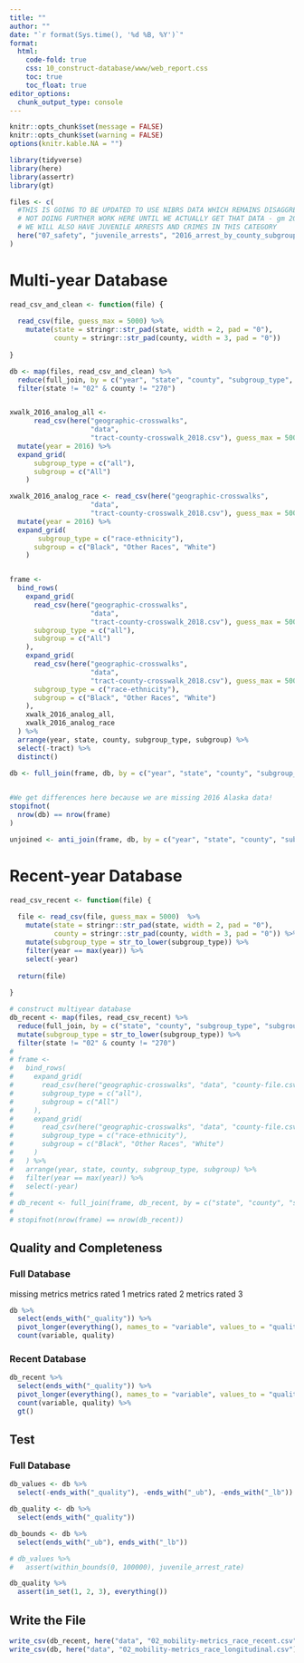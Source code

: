 ```yaml
---
title: ""
author: ""
date: "`r format(Sys.time(), '%d %B, %Y')`"
format:
  html:
    code-fold: true
    css: 10_construct-database/www/web_report.css
    toc: true
    toc_float: true
editor_options: 
  chunk_output_type: console
---
```


<style>
@import url('https://fonts.googleapis.com/css?family=Lato&display=swap');
</style>

<link rel="stylesheet" href="//fonts.googleapis.com/css?family=Lato" />

```r
knitr::opts_chunk$set(message = FALSE)
knitr::opts_chunk$set(warning = FALSE)
options(knitr.kable.NA = "")

```

```r
library(tidyverse)
library(here)
library(assertr)
library(gt)

```

```r
files <- c(
  #THIS IS GOING TO BE UPDATED TO USE NIBRS DATA WHICH REMAINS DISAGGREGATED NOT BY ETHNICITY
  # NOT DOING FURTHER WORK HERE UNTIL WE ACTUALLY GET THAT DATA - gm 2023-04-03
  # WE WILL ALSO HAVE JUVENILE ARRESTS AND CRIMES IN THIS CATEGORY
  here("07_safety", "juvenile_arrests", "2016_arrest_by_county_subgroup.csv")
)

```

# Multi-year Database

```r
read_csv_and_clean <- function(file) {
  
  read_csv(file, guess_max = 5000) %>%
    mutate(state = stringr::str_pad(state, width = 2, pad = "0"),
           county = stringr::str_pad(county, width = 3, pad = "0"))
  
}

db <- map(files, read_csv_and_clean) %>%
  reduce(full_join, by = c("year", "state", "county", "subgroup_type", "subgroup")) %>%
  filter(state != "02" & county != "270") 


xwalk_2016_analog_all <- 
      read_csv(here("geographic-crosswalks", 
                    "data", 
                    "tract-county-crosswalk_2018.csv"), guess_max = 5000) %>%
  mutate(year = 2016) %>%
  expand_grid(
      subgroup_type = c("all"),
      subgroup = c("All")
    )

xwalk_2016_analog_race <- read_csv(here("geographic-crosswalks", 
                    "data", 
                    "tract-county-crosswalk_2018.csv"), guess_max = 5000) %>%
  mutate(year = 2016) %>%
  expand_grid(
       subgroup_type = c("race-ethnicity"),
      subgroup = c("Black", "Other Races", "White")
    )


frame <- 
  bind_rows(
    expand_grid(
      read_csv(here("geographic-crosswalks", 
                    "data", 
                    "tract-county-crosswalk_2018.csv"), guess_max = 5000),
      subgroup_type = c("all"),
      subgroup = c("All")
    ),
    expand_grid(
      read_csv(here("geographic-crosswalks", 
                    "data", 
                    "tract-county-crosswalk_2018.csv"), guess_max = 5000),
      subgroup_type = c("race-ethnicity"),
      subgroup = c("Black", "Other Races", "White")
    ),
    xwalk_2016_analog_all,
    xwalk_2016_analog_race
  ) %>%
  arrange(year, state, county, subgroup_type, subgroup) %>%
  select(-tract) %>%
  distinct()
  
db <- full_join(frame, db, by = c("year", "state", "county", "subgroup_type", "subgroup"))


#We get differences here because we are missing 2016 Alaska data!
stopifnot(
  nrow(db) == nrow(frame)
)

unjoined <- anti_join(frame, db, by = c("year", "state", "county", "subgroup_type", "subgroup"))


```

# Recent-year Database

```r
read_csv_recent <- function(file) {
  
  file <- read_csv(file, guess_max = 5000)  %>%
    mutate(state = stringr::str_pad(state, width = 2, pad = "0"),
           county = stringr::str_pad(county, width = 3, pad = "0")) %>%
    mutate(subgroup_type = str_to_lower(subgroup_type)) %>%
    filter(year == max(year)) %>%
    select(-year)
  
  return(file)
  
}

# construct multiyear database
db_recent <- map(files, read_csv_recent) %>%
  reduce(full_join, by = c("state", "county", "subgroup_type", "subgroup")) %>%
  mutate(subgroup_type = str_to_lower(subgroup_type)) %>%
  filter(state != "02" & county != "270")
# 
# frame <- 
#   bind_rows(
#     expand_grid(
#       read_csv(here("geographic-crosswalks", "data", "county-file.csv"), guess_max = 5000),
#       subgroup_type = c("all"),
#       subgroup = c("All")
#     ),
#     expand_grid(
#       read_csv(here("geographic-crosswalks", "data", "county-file.csv"), guess_max = 5000),
#       subgroup_type = c("race-ethnicity"),
#       subgroup = c("Black", "Other Races", "White")
#     )
#   ) %>%
#   arrange(year, state, county, subgroup_type, subgroup) %>%
#   filter(year == max(year)) %>%
#   select(-year)
# 
# db_recent <- full_join(frame, db_recent, by = c("state", "county", "subgroup_type", "subgroup"))
# 
# stopifnot(nrow(frame) == nrow(db_recent))

```

## Quality and Completeness

### Full Database

missing metrics
metrics rated 1
metrics rated 2
metrics rated 3

```r
db %>%
  select(ends_with("_quality")) %>%
  pivot_longer(everything(), names_to = "variable", values_to = "quality") %>%
  count(variable, quality)

```

### Recent Database

```r
db_recent %>%
  select(ends_with("_quality")) %>%
  pivot_longer(everything(), names_to = "variable", values_to = "quality") %>%
  count(variable, quality) %>%
  gt()

```

## Test

### Full Database

```r
db_values <- db %>%
  select(-ends_with("_quality"), -ends_with("_ub"), -ends_with("_lb"))

db_quality <- db %>%
  select(ends_with("_quality"))

db_bounds <- db %>%
  select(ends_with("_ub"), ends_with("_lb"))

```

```r

# db_values %>%
#   assert(within_bounds(0, 100000), juvenile_arrest_rate)

```


```r
db_quality %>%
  assert(in_set(1, 2, 3), everything())

```

## Write the File

```r
write_csv(db_recent, here("data", "02_mobility-metrics_race_recent.csv"))
write_csv(db, here("data", "02_mobility-metrics_race_longitudinal.csv"))

```
